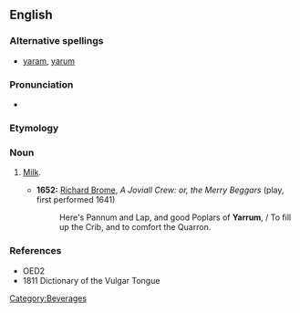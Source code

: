==English==

===Alternative spellings===
*[[yaram]], [[yarum]]

===Pronunciation===
*{{IPA|/ˈjærəm/}}

===Etymology===
{{unk.}}

===Noun===
{{en-noun|-}}

# {{cant}} [[milk|Milk]].
#*'''1652:''' [[w:Richard Brome|Richard Brome]], ''A Joviall Crew: or, the Merry Beggars'' (play, first performed 1641)
#*:Here's Pannum and Lap, and good Poplars of '''Yarrum''', / To fill up the Crib, and to comfort the Quarron.

===References===
*OED2
*1811 Dictionary of the Vulgar Tongue
[[Category:Beverages]]